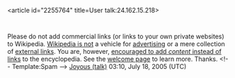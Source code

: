 <article id="2255764" title=User talk:24.162.15.218>
	<talkpage id="2255764" title="User talk:24.162.15.218">
Please do not add commercial links (or links to your own private websites) to Wikipedia.  [[Wikipedia:What Wikipedia is not|Wikipedia is not]] a vehicle for [[Wikipedia:Spam|advertising]] or a mere collection of [[Wikipedia:External links|external links]].  You are, however, [[m:When should I link externally|encouraged to add ''content'' instead of links]] to the encyclopedia. See the [[Wikipedia:Welcome, newcomers|welcome page]] to learn more.  Thanks. &lt;!-- Template:Spam --&gt;   [[User:Joy Stovall|Joyous ]] [[User_talk:Joy Stovall|(talk)]] 03:10, July 18, 2005 (UTC)
	</talkpage>
</article>